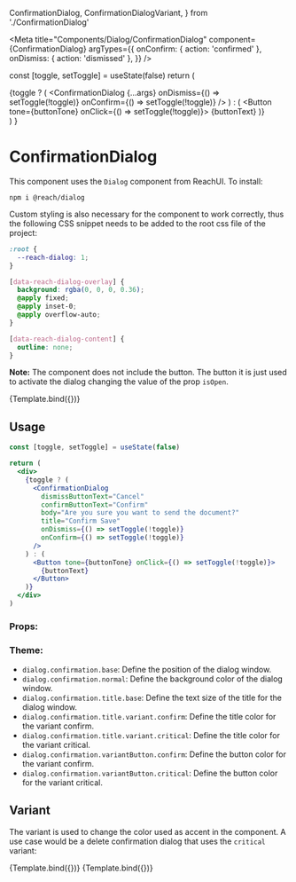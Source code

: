   ConfirmationDialog,
  ConfirmationDialogVariant,
} from './ConfirmationDialog'

<Meta
  title="Components/Dialog/ConfirmationDialog"
  component={ConfirmationDialog}
  argTypes={{
    onConfirm: { action: 'confirmed' },
    onDismiss: { action: 'dismissed' },
  }}
/>

  const [toggle, setToggle] = useState(false)
  return (
    <div>
      {toggle ? (
        <ConfirmationDialog
          {...args}
          onDismiss={() => setToggle(!toggle)}
          onConfirm={() => setToggle(!toggle)}
        />
      ) : (
        <Button tone={buttonTone} onClick={() => setToggle(!toggle)}>
          {buttonText}
        </Button>
      )}
    </div>
  )
}

# ConfirmationDialog

This component uses the `Dialog` component from ReachUI. To install:

```
npm i @reach/dialog
```

Custom styling is also necessary for the component to work correctly, thus the following CSS snippet needs to be added to the root css file of the project:

```css
:root {
  --reach-dialog: 1;
}

[data-reach-dialog-overlay] {
  background: rgba(0, 0, 0, 0.36);
  @apply fixed;
  @apply inset-0;
  @apply overflow-auto;
}

[data-reach-dialog-content] {
  outline: none;
}
```

**Note:** The component does not include the button. The button it is just used to activate the dialog changing the value of the prop `isOpen`.

<Canvas>
  <Story
    name="Default"
    args={{
      dismissButtonText: 'Cancel',
      confirmButtonText: 'Confirm',
      body: 'Are you sure you want to reset your notification settings to the standard settings?',
      title: 'Confirm reset notification settings',
      buttonText: 'Reset Notification',
      buttonTone: Tone.primary,
    }}
  >
    {Template.bind({})}
  </Story>
</Canvas>

## Usage

```jsx
const [toggle, setToggle] = useState(false)

return (
  <div>
    {toggle ? (
      <ConfirmationDialog
        dismissButtonText="Cancel"
        confirmButtonText="Confirm"
        body="Are you sure you want to send the document?"
        title="Confirm Save"
        onDismiss={() => setToggle(!toggle)}
        onConfirm={() => setToggle(!toggle)}
      />
    ) : (
      <Button tone={buttonTone} onClick={() => setToggle(!toggle)}>
        {buttonText}
      </Button>
    )}
  </div>
)
```

### Props:

<ArgsTable story="Default" />

### Theme:

- `dialog.confirmation.base`: Define the position of the dialog window.
- `dialog.confirmation.normal`: Define the background color of the dialog window.
- `dialog.confirmation.title.base`: Define the text size of the title for the dialog window.
- `dialog.confirmation.title.variant.confirm`: Define the title color for the variant confirm.
- `dialog.confirmation.title.variant.critical`: Define the title color for the variant critical.
- `dialog.confirmation.variantButton.confirm`: Define the button color for the variant confirm.
- `dialog.confirmation.variantButton.critical`: Define the button color for the variant critical.

## Variant

The variant is used to change the color used as accent in the component. A use case would be a delete confirmation dialog that uses the `critical` variant:

<Canvas>
  <Story
    name="NonCriticalVariant"
    args={{
      dismissButtonText: 'Cancel',
      confirmButtonText: 'Confirm',
      body: 'Are you sure you want to send the document?',
      title: 'Confirm Save',
      buttonText: 'Non Critical Variant',
      buttonTone: Tone.primary,
    }}
  >
    {Template.bind({})}
  </Story>
  <Story
    name="CriticalVariant"
    args={{
      dismissButtonText: 'Cancel',
      confirmButtonText: 'Confirm',
      body: 'Are you sure you want to delete the user?',
      title: 'Delete User',
      variant: ConfirmationDialogVariant.critical,
      buttonText: 'Critical Variant',
      buttonTone: Tone.critical,
    }}
  >
    {Template.bind({})}
  </Story>
</Canvas>

